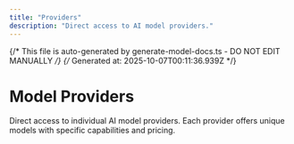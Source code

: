 ```yaml
---
title: "Providers"
description: "Direct access to AI model providers."
---
```


{/* This file is auto-generated by generate-model-docs.ts - DO NOT EDIT MANUALLY */}
{/* Generated at: 2025-10-07T00:11:36.939Z */}


# Model Providers

Direct access to individual AI model providers. Each provider offers unique models with specific capabilities and pricing.

<CardGrid>
    <CardGridItem
      title="OpenAI"
      description="27 models"
      href="./providers/openai"
      logo="https://models.dev/logos/openai.svg"
    />
    <CardGridItem
      title="Anthropic"
      description="11 models"
      href="./providers/anthropic"
      logo="https://models.dev/logos/anthropic.svg"
    />
    <CardGridItem
      title="Google"
      description="18 models"
      href="./providers/google"
      logo="https://models.dev/logos/google.svg"
    />
    <CardGridItem
      title="DeepSeek"
      description="2 models"
      href="./providers/deepseek"
      logo="https://models.dev/logos/deepseek.svg"
    />
    <CardGridItem
      title="Mistral"
      description="19 models"
      href="./providers/mistral"
      logo="https://models.dev/logos/mistral.svg"
    />
    <CardGridItem
      title="xAI"
      description="20 models"
      href="./providers/xai"
      logo="https://models.dev/logos/xai.svg"
    />
    <CardGridItem
      title="Alibaba"
      description="1 models"
      href="./providers/alibaba"
      logo="https://models.dev/logos/alibaba.svg"
    />
    <CardGridItem
      title="Alibaba (China)"
      description="1 models"
      href="./providers/alibaba-cn"
      logo="https://models.dev/logos/alibaba-cn.svg"
    />
    <CardGridItem
      title="Baseten"
      description="2 models"
      href="./providers/baseten"
      logo="https://models.dev/logos/baseten.svg"
    />
    <CardGridItem
      title="Cerebras"
      description="3 models"
      href="./providers/cerebras"
      logo="https://models.dev/logos/cerebras.svg"
    />
    <CardGridItem
      title="Chutes"
      description="31 models"
      href="./providers/chutes"
      logo="https://models.dev/logos/chutes.svg"
    />
    <CardGridItem
      title="Cortecs"
      description="10 models"
      href="./providers/cortecs"
      logo="https://models.dev/logos/cortecs.svg"
    />
    <CardGridItem
      title="Deep Infra"
      description="4 models"
      href="./providers/deepinfra"
      logo="https://models.dev/logos/deepinfra.svg"
    />
    <CardGridItem
      title="FastRouter"
      description="14 models"
      href="./providers/fastrouter"
      logo="https://models.dev/logos/fastrouter.svg"
    />
    <CardGridItem
      title="GitHub Models"
      description="55 models"
      href="./providers/github-models"
      logo="https://models.dev/logos/github-models.svg"
    />
    <CardGridItem
      title="Inception"
      description="2 models"
      href="./providers/inception"
      logo="https://models.dev/logos/inception.svg"
    />
    <CardGridItem
      title="Inference"
      description="9 models"
      href="./providers/inference"
      logo="https://models.dev/logos/inference.svg"
    />
    <CardGridItem
      title="Llama"
      description="7 models"
      href="./providers/llama"
      logo="https://models.dev/logos/llama.svg"
    />
    <CardGridItem
      title="LMStudio"
      description="3 models"
      href="./providers/lmstudio"
      logo="https://models.dev/logos/lmstudio.svg"
    />
    <CardGridItem
      title="LucidQuery AI"
      description="2 models"
      href="./providers/lucidquery"
      logo="https://models.dev/logos/lucidquery.svg"
    />
    <CardGridItem
      title="ModelScope"
      description="7 models"
      href="./providers/modelscope"
      logo="https://models.dev/logos/modelscope.svg"
    />
    <CardGridItem
      title="Moonshot AI"
      description="3 models"
      href="./providers/moonshotai"
      logo="https://models.dev/logos/moonshotai.svg"
    />
    <CardGridItem
      title="Moonshot AI (China)"
      description="3 models"
      href="./providers/moonshotai-cn"
      logo="https://models.dev/logos/moonshotai-cn.svg"
    />
    <CardGridItem
      title="Morph"
      description="3 models"
      href="./providers/morph"
      logo="https://models.dev/logos/morph.svg"
    />
    <CardGridItem
      title="Nvidia"
      description="13 models"
      href="./providers/nvidia"
      logo="https://models.dev/logos/nvidia.svg"
    />
    <CardGridItem
      title="OpenCode Zen"
      description="12 models"
      href="./providers/opencode"
      logo="https://models.dev/logos/opencode.svg"
    />
    <CardGridItem
      title="Perplexity"
      description="4 models"
      href="./providers/perplexity"
      logo="https://models.dev/logos/perplexity.svg"
    />
    <CardGridItem
      title="Requesty"
      description="13 models"
      href="./providers/requesty"
      logo="https://models.dev/logos/requesty.svg"
    />
    <CardGridItem
      title="submodel"
      description="9 models"
      href="./providers/submodel"
      logo="https://models.dev/logos/submodel.svg"
    />
    <CardGridItem
      title="Synthetic"
      description="21 models"
      href="./providers/synthetic"
      logo="https://models.dev/logos/synthetic.svg"
    />
    <CardGridItem
      title="Upstage"
      description="2 models"
      href="./providers/upstage"
      logo="https://models.dev/logos/upstage.svg"
    />
    <CardGridItem
      title="Venice AI"
      description="13 models"
      href="./providers/venice"
      logo="https://models.dev/logos/venice.svg"
    />
    <CardGridItem
      title="Weights &amp; Biases"
      description="10 models"
      href="./providers/wandb"
      logo="https://models.dev/logos/wandb.svg"
    />
    <CardGridItem
      title="Z.AI"
      description="5 models"
      href="./providers/zai"
      logo="https://models.dev/logos/zai.svg"
    />
    <CardGridItem
      title="Z.AI Coding Plan"
      description="5 models"
      href="./providers/zai-coding-plan"
      logo="https://models.dev/logos/zai-coding-plan.svg"
    />
    <CardGridItem
      title="Zhipu AI"
      description="5 models"
      href="./providers/zhipuai"
      logo="https://models.dev/logos/zhipuai.svg"
    />
    <CardGridItem
      title="Zhipu AI Coding Plan"
      description="5 models"
      href="./providers/zhipuai-coding-plan"
      logo="https://models.dev/logos/zhipuai-coding-plan.svg"
    />
</CardGrid>